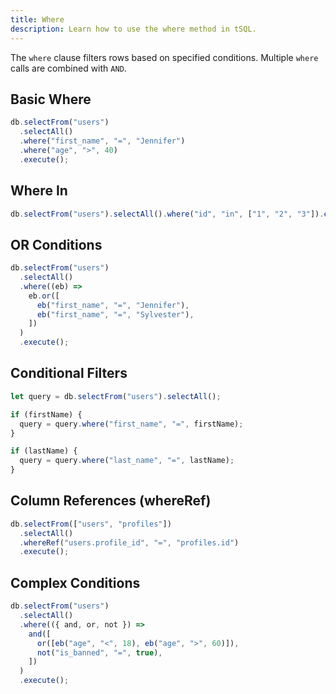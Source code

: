 ```yaml
---
title: Where
description: Learn how to use the where method in tSQL.
---
```


The `where` clause filters rows based on specified conditions. Multiple `where` calls are combined with `AND`.

## Basic Where

```typescript
db.selectFrom("users")
  .selectAll()
  .where("first_name", "=", "Jennifer")
  .where("age", ">", 40)
  .execute();
```

## Where In

```typescript
db.selectFrom("users").selectAll().where("id", "in", ["1", "2", "3"]).execute();
```

## OR Conditions

```typescript
db.selectFrom("users")
  .selectAll()
  .where((eb) =>
    eb.or([
      eb("first_name", "=", "Jennifer"),
      eb("first_name", "=", "Sylvester"),
    ])
  )
  .execute();
```

## Conditional Filters

```typescript
let query = db.selectFrom("users").selectAll();

if (firstName) {
  query = query.where("first_name", "=", firstName);
}

if (lastName) {
  query = query.where("last_name", "=", lastName);
}
```

## Column References (whereRef)

```typescript
db.selectFrom(["users", "profiles"])
  .selectAll()
  .whereRef("users.profile_id", "=", "profiles.id")
  .execute();
```

## Complex Conditions

```typescript
db.selectFrom("users")
  .selectAll()
  .where(({ and, or, not }) =>
    and([
      or([eb("age", "<", 18), eb("age", ">", 60)]),
      not("is_banned", "=", true),
    ])
  )
  .execute();
```
